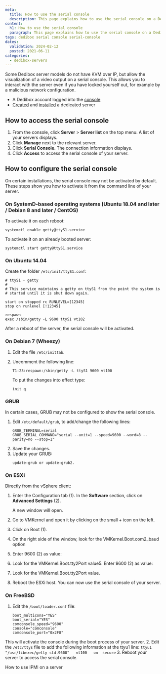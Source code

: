 ```yaml
---
meta:
  title: How to use the serial console
  description: This page explains how to use the serial console on a Dedibox server
content:
  h1: How to use the serial console
  paragraph: This page explains how to use the serial console on a Dedibox server
tags: dedibox serial console serial-console 
dates:
  validation: 2024-02-12
  posted: 2021-06-11
categories:
  - dedibox-servers
---
```


Some Dedibox server models do not have KVM over IP, but allow the visualization of a video output on a serial console. This allows you to interact with the server even if you have locked yourself out, for example by a malicious network configuration.

<Macro id="requirements" />

- A Dedibox account logged into the [console](https://console.online.net)
- [Created](/dedibox/dedicated-servers/how-to/order-a-server) and [installed](/dedibox/dedicated-servers/how-to/install-a-server) a dedicated server

## How to access the serial console

1. From the console, click **Server** > **Server list** on the top menu. A list of your servers displays.
2. Click **Manage** next to the relevant server.
3. Click **Serial Console**. The connection information displays.
    <Lightbox src="scaleway-serial-console.webp" />
4. Click **Access** to access the serial console of your server.
    <Lightbox src="scaleway-serial-console-2.webp" />

## How to configure the serial console

On certain installations, the serial console may not be activated by default. These steps show you how to activate it from the command line of your server.

### On SystemD-based operating systems (Ubuntu 18.04 and later / Debian 8 and later / CentOS)

To activate it on each reboot:

```
systemctl enable getty@ttyS1.service
```

To activate it on an already booted server:

```
systemctl start getty@ttyS1.service
```

### On Ubuntu 14.04

Create the folder `/etc/init/ttyS1.conf`:

```
# ttyS1 - getty
#
# This service maintains a getty on ttyS1 from the point the system is
# started until it is shut down again.

start on stopped rc RUNLEVEL=[12345]
stop on runlevel [!12345]

respawn
exec /sbin/getty -L 9600 ttyS1 vt102
```

After a reboot of the server, the serial console will be activated.


### On Debian 7 (Wheezy)

1. Edit the file `/etc/inittab`.
2. Uncomment the following line:
    ```
    T1:23:respawn:/sbin/getty -L ttyS1 9600 vt100
    ```

    To put the changes into effect type:

    ```
    init q
    ```

### GRUB

In certain cases, GRUB may not be configured to show the serial console.

1. Edit `/etc/default/grub`, to add/change the following lines:
    ```
    GRUB_TERMINAL=serial
    GRUB_SERIAL_COMMAND="serial --unit=1 --speed=9600 --word=8 --parity=no --stop=1"
    ```
2. Save the changes.
3. Update your GRUB:
    ```
    update-grub or update-grub2.
    ```

### On ESXi

Directly from the vSphere client:

<Lightbox src="scaleway-serial-console-esxi.webp" />

1. Enter the Configuration tab (1). In the **Software** section, click on **Advanced Settings** (2).

    A new window will open.
2. Go to VMKernel and open it by clicking on the small + icon on the left.
3. Click on Boot (1).
4. On the right side of the window, look for the VMKernel.Boot.com2_baud option
5. Enter 9600 (2) as value:
    <Lightbox src="scaleway-serial-console-esxi2.webp" />
6. Look for the VMKernel.Boot.tty2Port value5. Enter 9600 (2) as value:
    <Lightbox src="scaleway-serial-console-esxi2.webp" />
6. Look for the VMKernel.Boot.tty2Port value.
8. Reboot the ESXi host. You can now use the serial console of your server.

### On FreeBSD

1. Edit the `/boot/loader.conf` file:
    ```
    boot_multicons="YES"
    boot_serial="YES"
    comconsole_speed="9600"
    console="comconsole"
    comconsole_port="0x2F8"
    ```

  This will activate the console during the boot process of your server.
2. Edit the `/etc/ttys` file to add the following information at the ttyu1 line:
    ```
    ttyu1   "/usr/libexec/getty std.9600"   vt100   on  secure
    ```
3. Reboot your server to access the serial console.


<Navigation title="See also">
  <PreviousButton to="/dedibox/dedicated-servers/how-to/use-ipmi-on-server/">How to use IPMI on a server</PreviousButton>
</Navigation>